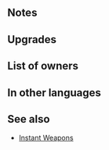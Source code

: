 {{Weapon Infobox
|tagid=SID_瞬撃の斧＋
|intID=2739
|image=wep_ax097
|exclusive=0
|weaponType=Axe
|cost=300
|might=14
|range=1
|effect=If unit initiates combat, grants Atk/Def+4 during combat and foe cannot make a follow-up attack.
|statModifiers=0,14,0,0,0
|required=Instant Axe
|refinePaths=default
|refineSP=350
|refineMedals=500
|refineStones=50
|properties=random_owner
}}
==Notes==
{{IfUnitInitiates}}
{{Combat boosts}}
{{Prevent follow-up}}
==Upgrades==
{{Weapon Upgrade List}}
==List of owners==
{{Skill Hero List}}
==In other languages==
{{OtherLanguages
|japanese=瞬撃の斧＋
|german=Sekundenaxt+
|spanishEU=Hacha fugaz +
|spanishLA=Hacha fugaz +
|french=Hache vive +
|italian=Ascia rapida+
|chineseTW=瞬擊之斧＋
|portuguese=Mach. imediato+
}}
==See also==
{{See also skills|cond=Description LIKE '%If unit initiates combat, grants Atk%Def+%and foe cannot make a follow-up attack%' AND WikiName NOT LIKE '%Instant%'|columns=3}}
* [[Skill families#Instant|Instant Weapons]]
{{Weapons Navbox}}
